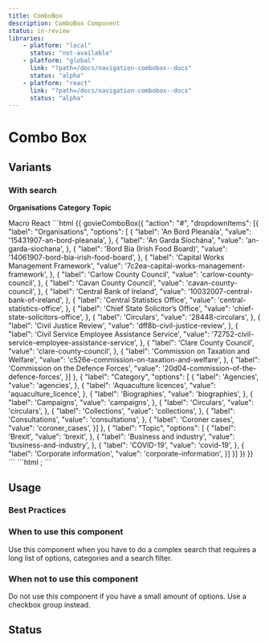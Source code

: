 ```yaml
---
title: ComboBox
description: ComboBox Component
status: in-review
libraries:
    - platform: "local"
      status: "not-available"
    - platform: "global"
      link: "?path=/docs/navigation-combobox--docs"
      status: "alpha"
    - platform: "react"
      link: "?path=/docs/navigation-combobox--docs"
      status: "alpha"
---
```


# Combo Box

## Variants

### With search

<ComponentContainer>
  <Form>
    <ComboBox>
      <DropdownItem options={[
          {
            label: 'An Bord Pleanála',
            value: '15431907-an-bord-pleanala',
          },
          {
            label: 'An Garda Síochána',
            value: 'an-garda-siochana',
          },
          {
            label: 'Bord Bia (Irish Food Board)',
            value: '14061907-bord-bia-irish-food-board',
          },
          {
            label: 'Capital Works Management Framework',
            value: '7c2ea-capital-works-management-framework',
          },
          {
            label: 'Carlow County Council',
            value: 'carlow-county-council',
          },
          {
            label: 'Cavan County Council',
            value: 'cavan-county-council',
          },
          {
            label: 'Central Bank of Ireland',
            value: '10032007-central-bank-of-ireland',
          },
        ]}>
        <b style={{fontWeight: 400}}>Organisations</b>
      </DropdownItem>
      <DropdownItem options={[
          {
            label: 'Agencies',
            value: 'agencies',
          },
          {
            label: 'Aquaculture licences',
            value: 'aquaculture_licence',
          },
          {
            label: 'Biographies',
            value: 'biographies',
          },
          {
            label: 'Campaigns',
            value: 'campaigns',
          },
          {
            label: 'Circulars',
            value: 'circulars',
          },
          {
            label: 'Collections',
            value: 'collections',
          },
          {
            label: 'Consultations',
            value: 'consultations',
          },
          {
            label: 'Coroner cases',
            value: 'coroner_cases',
          },
          {
            label: 'Departments',
            value: 'departments',
          },
          {
            label: 'Forms',
            value: 'forms',
          },
          {
            label: 'IGEES Publications',
            value: 'igees_publication',
          },
          {
            label: 'Local authorities',
            value: 'local_authorities',
          },
          {
            label: 'News',
            value: 'news',
          },
        ]}>
        <b style={{fontWeight: 400}}>Category</b>
      </DropdownItem>
      <DropdownItem options={[
          {
            label: 'Brexit',
            value: 'brexit',
          },
          {
            label: 'Business and industry',
            value: 'business-and-industry',
          },
          {
            label: 'COVID-19',
            value: 'covid-19',
          },
          {
            label: 'Corporate information',
            value: 'corporate-information',
          },
          {
            label: 'Crime, justice and law',
            value: 'crime-justice-and-law',
          },
          {
            label: 'Defence and armed forces',
            value: 'defence-and-armed-force',
          },
          {
            label: 'Education, training and skills',
            value: 'education-training-and-skills',
          },
          {
            label: 'News',
            value: 'news',
          },
          {
            label: 'Organisation information',
            value: 'organisation_information',
          },
          {
            label: 'Policies',
            value: 'policies',
          },
          {
            label: 'Policy information',
            value: 'policy_information',
          },
          {
            label: 'Press releases',
            value: 'press_releases',
          },
        ]}>
        <b style={{fontWeight: 400}}>Topic</b>
      </DropdownItem>
    </ComboBox>
  </Form>
</ComponentContainer>

<Tabs id="tab1">
   <TabList>
    <TabItem value="tab11" checked>Macro</TabItem>
    <TabItem value="tab12">React</TabItem>
  </TabList>
  <TabPanel value="tab11">
    ```html
    {{ govieComboBox({
    "action": "#",
    "dropdownItems": [{
    "label": "Organisations",
    "options": [
      {
        "label": 'An Bord Pleanála',
        "value": '15431907-an-bord-pleanala',
      },
      {
        "label": 'An Garda Síochána',
        "value": 'an-garda-siochana',
      },
      {
        "label": 'Bord Bia (Irish Food Board)',
        "value": '14061907-bord-bia-irish-food-board',
      },
      {
        "label": 'Capital Works Management Framework',
        "value": '7c2ea-capital-works-management-framework',
      },
      {
        "label": 'Carlow County Council',
        "value": 'carlow-county-council',
      },
      {
        "label": 'Cavan County Council',
        "value": 'cavan-county-council',
      },
      {
        "label": 'Central Bank of Ireland',
        "value": '10032007-central-bank-of-ireland',
      },
      {
        "label": 'Central Statistics Office',
        "value": 'central-statistics-office',
      },
      {
        "label": 'Chief State Solicitor’s Office',
        "value": 'chief-state-solicitors-office',
      },
      {
        "label": 'Circulars',
        "value": '28448-circulars',
      },
      {
        "label": 'Civil Justice Review',
        "value": 'dff8b-civil-justice-review',
      },
      {
        "label": 'Civil Service Employee Assistance Service',
        "value": '72752-civil-service-employee-assistance-service',
      },
      {
        "label": 'Clare County Council',
        "value": 'clare-county-council',
      },
      {
        "label": 'Commission on Taxation and Welfare',
        "value": 'c526e-commission-on-taxation-and-welfare',
      },
      {
        "label": 'Commission on the Defence Forces',
        "value": '20d04-commission-of-the-defence-forces',
      }]
    }, 
    {
      "label": "Category",
      "options": [
      {
        "label": 'Agencies',
        "value": 'agencies',
      },
      {
        "label": 'Aquaculture licences',
        "value": 'aquaculture_licence',
      },
      {
        "label": 'Biographies',
        "value": 'biographies',
      },
      {
        "label": 'Campaigns',
        "value": 'campaigns',
      },
      {
        "label": 'Circulars',
        "value": 'circulars',
      },
      {
        "label": 'Collections',
        "value": 'collections',
      },
      {
        "label": 'Consultations',
        "value": 'consultations',
      },
      {
        "label": 'Coroner cases',
        "value": 'coroner_cases',
      }]
    }, 
    {
      "label": "Topic",
      "options": [
      {
        "label": 'Brexit',
        "value": 'brexit',
      },
      {
        "label": 'Business and industry',
        "value": 'business-and-industry',
      },
      {
        "label": 'COVID-19',
        "value": 'covid-19',
      },
      {
        "label": 'Corporate information',
        "value": 'corporate-information',
      }]
    }]
  }) 
  }}
    ```
  </TabPanel>
  <TabPanel value="tab12">
  ```html
  <Combobox
  action="#"
  id="ComboBoxId"
  dropdownItems={[
    {
      label: "Organisations",
      options: [
        {
          label: "An Bord Pleanála",
          value: "15431907-an-bord-pleanala",
        },
        {
          label: "An Garda Síochána",
          value: "an-garda-siochana",
        },
        {
          label: "Bord Bia (Irish Food Board)",
          value: "14061907-bord-bia-irish-food-board",
        },
        {
          label: "Capital Works Management Framework",
          value: "7c2ea-capital-works-management-framework",
        },
        {
          label: "Carlow County Council",
          value: "carlow-county-council",
        },
        {
          label: "Cavan County Council",
          value: "cavan-county-council",
        },
        {
          label: "Central Bank of Ireland",
          value: "10032007-central-bank-of-ireland",
        },
      ],
    },
    {
      label: "Category",
      options: [
        {
          label: "Agencies",
          value: "agencies",
        },
        {
          label: "Aquaculture licences",
          value: "aquaculture_licence",
        },
        {
          label: "IGEES Publications",
          value: "igees_publication",
        },
        {
          label: "Local authorities",
          value: "local_authorities",
        },
        {
          label: "News",
          value: "news",
        },
      ],
    },
    {
      label: "Topic",
      options: [
        {
          label: "Brexit",
          value: "brexit",
        },
        {
          label: "Business and industry",
          value: "business-and-industry",
        },
        {
          label: "Organisation information",
          value: "organisation_information",
        },
        {
          label: "Policies",
          value: "policies",
        },
        {
          label: "Policy information",
          value: "policy_information",
        },
        {
          label: "Press releases",
          value: "press_releases",
        },
      ],
    },
  ]}
/>;
  ```

  </TabPanel>
</Tabs>

## Usage

### Best Practices

### When to use this component

Use this component when you have to do a complex search that requires a long list of options, categories and a search filter.

### When not to use this component

Do not use this component if you have a small amount of options. Use a checkbox group instead.

## Status

<ComponentStatusBlock componentId="combo-box" />
